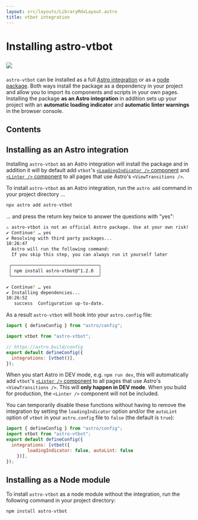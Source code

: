 ```yaml
---
layout: src/layouts/LibraryMdxLayout.astro
title: vtbot integration
---
```


# Installing astro-vtbot

<a href="https://www.npmjs.com/package/astro-vtbot" target="_blank"><img data-zoom-off style="margin:1ex 0" src="https://img.shields.io/npm/v/astro-vtbot?style=plastic&logo=npm&label=astro-vtbot&color=rgba(0%2C200%2C200%2C0.5))"/></a>

`astro-vtbot` can be installed as a full [Astro integration](#installing-as-an-astro-integration) or as a [node package](#installing-as-a-node-module). Both ways install the package as a dependency in your project and allow you to import its components and scripts in your own pages. Installing the package **as an Astro integration** in addition sets up your project with an **automatic loading indicator** and  **automatic linter warnings** in the browser console.

## Contents

## Installing as an Astro integration

Installing `astro-vtbot` as an Astro integration will install the package and in addition it will by default add `vtbot`'s [`<LoadingIndicator />` component](../LoadingIndicator/) and [`<Linter />` component](../Linter/) to all pages that use Astro's `<ViewTransitions />`.

To install `astro-vtbot` as an Astro integration, run the `astro add` command in your project directory ...

```bash
npx astro add astro-vtbot
```

... and press the return key twice to answer the questions with "yes":

```bash
⚠ astro-vtbot is not an official Astro package. Use at your own risk!
✔ Continue? … yes
✔ Resolving with third party packages...
10:26:47
  Astro will run the following command:
  If you skip this step, you can always run it yourself later

 ╭─────────────────────────────────╮
 │ npm install astro-vtbot@^1.2.0  │
 ╰─────────────────────────────────╯

✔ Continue? … yes
✔ Installing dependencies...
10:26:52
   success  Configuration up-to-date.
```

As a result `astro-vtbot` will hook into your `astro.config` file:

```js title="astro.config.mjs" {3,7}
import { defineConfig } from "astro/config";

import vtbot from "astro-vtbot";

// https://astro.build/config
export default defineConfig({
  integrations: [vtbot()],
});
```

When you start Astro in DEV mode, e.g. `npm run dev`, this will automatically add `vtbot`'s [`<Linter />` component](../Linter/) to all pages that use Astro's `<ViewTransitions />`. This will **only happen in DEV mode**. When you build for production, the `<Linter />` component will not be included.

You can temporarily disable these functions without having to remove the integration by setting the `loadingIndicator` option and/or the `autoLint` option of `vtbot` in your `astro.config` file to `false` (the default is `true`):


```js title="astro.config.mjs" {5}
import { defineConfig } from "astro/config";
import vtbot from "astro-vtbot";
export default defineConfig({
  integrations: [vtbot({
		loadingIndicator: false, autoLint: false
	})],
});
```

## Installing as a Node module

To install `astro-vtbot` as a node module without the integration, run the following command in your project directory:

```bash
npm install astro-vtbot
```
